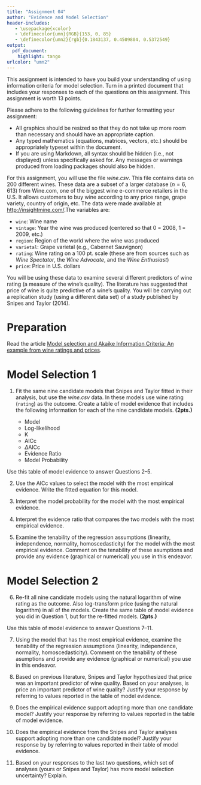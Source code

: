 ```yaml
---
title: "Assignment 04"
author: "Evidence and Model Selection"
header-includes:
   - \usepackage{xcolor}
   - \definecolor{umn}{RGB}{153, 0, 85}
   - \definecolor{umn2}{rgb}{0.1843137, 0.4509804, 0.5372549}
output: 
  pdf_document:
    highlight: tango
urlcolor: "umn2"
---
```


This assignment is intended to have you build your understanding of using information criteria for model selection. Turn in a printed document that includes your responses to each of the questions on this assignment. This assignment is worth 13 points.

Please adhere to the following guidelines for further formatting your assignment: 

- All graphics should be resized so that they do not take up more room than necessary and should have an appropriate caption.
- Any typed mathematics (equations, matrices, vectors, etc.) should be appropriately typeset within the document.
- If you are using Markdown, all syntax should be hidden (i.e., not displayed) unless specifically asked for. Any messages or warnings produced from loading packages should also be hidden.


\rule{0.5\linewidth}{\linethickness}

For this assignment, you will use the file *wine.csv*. This file contains data on 200 different wines. These data are a subset of a larger database ($n = 6,613$) from Wine.com, one of the biggest wine e-commerce retailers in the U.S. It allows customers to buy wine according to any price range, grape variety, country of origin, etc. The data were made available at [http://insightmine.com/](http://insightmine.com/bring-your-own-data-analyzing-wine-market/).The variables are:

- `wine`: Wine name
- `vintage`: Year the wine was produced (centered so that 0 = 2008, 1 = 2009, etc.) 
- `region`: Region of the world where the wine was produced
- `varietal`: Grape varietal (e.g., Cabernet Sauvignon)
- `rating`: Wine rating on a 100 pt. scale (these are from sources such as *Wine Spectator*, the *Wine Advocate*, and the *Wine Enthusiast*)
- `price`: Price in U.S. dollars

You will be using these data to examine several different predictors of wine rating (a measure of the wine's quality). The literature has suggested that price of wine is quite predictive of a wine's quality. You will be carrying out a replication study (using a different data set) of a study published by Snipes and Taylor (2014). 

# Preparation

Read the article [Model selection and Akaike Information Criteria: An example from wine ratings and prices](http://www.sciencedirect.com/science/article/pii/S2212977414000064). 

\newpage

# Model Selection 1

1. Fit the same nine candidate models that Snipes and Taylor fitted in their analysis, but use the *wine.csv* data. In these models use wine rating (`rating`) as the outcome. Create a table of model evidence that includes the following information for each of the nine candidate models. **(2pts.)**

    - Model
    - Log-likelihood
    - K
    - AICc
    - $\Delta$AICc
    - Evidence Ratio
    - Model Probability

Use this table of model evidence to answer Questions 2--5.

2. Use the AICc values to select the model with the most empirical evidence. Write the fitted equation for this model.

3. Interpret the model probability for the model with the most empirical evidence.

4. Interpret the evidence ratio that compares the two models with the most empirical evidence.

5. Examine the tenability of the regression assumptions (linearity, independence, normality, homoscedasticity) for the model with the most empirical evidence. Comment on the tenability of these asumptions and provide any evidence (graphical or numerical) you use in this endeavor.

# Model Selection 2

6. Re-fit all nine candidate models using the natural logarithm of wine rating as the outcome. Also log-transform price (using the natural logarithm) in all of the models. Create the same table of model evidence you did in Question 1, but for the re-fitted models. **(2pts.)**

Use this table of model evidence to answer Questions 7--11.

7. Using the model that has the most empirical evidence, examine the tenability of the regression assumptions (linearity, independence, normality, homoscedasticity). Comment on the tenability of these asumptions and provide any evidence (graphical or numerical) you use in this endeavor.

8. Based on previous literature, Snipes and Taylor hypothesized that price was an important predictor of wine quality. Based on your analyses, is price an important predictor of wine quality? Justify your response by referring to values reported in the table of model evidence.

9. Does the empirical evidence support adopting more than one candidate model? Justify your response by referring to values reported in the table of model evidence.

10. Does the empirical evidence from the Snipes and Taylor analyses support adopting more than one candidate model? Justify your response by by referring to values reported in their table of model evidence.

11. Based on your responses to the last two questions, which set of analyses (yours or Snipes and Taylor) has more model selection uncertainty? Explain.



